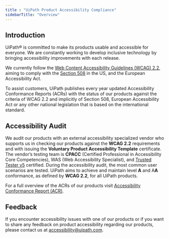 ```yaml
---
title : "UiPath Product Accessibility Compliance"
sidebarTitle: "Overview"
---
```


## Introduction

UiPath® is committed to make its products usable and accessible for everyone. We are constantly working to develop inclusive technology by bringing accessibility improvements with each release.

We currently follow the [Web Content Accessibility Guidelines (WCAG) 2.2](https://www.w3.org/TR/WCAG22/), aiming to comply with the [Section 508](https://www.access-board.gov/ict/) in the US, and the European Accessibility Act.

To assist customers, UiPath publishes every year updated Accessibility Conformance Reports (ACRs) with the status of our products against the criteria of WCAG 2.2 and implicitly of Section 508, European Accessibility Act or any other national legislation that is based on the international standard.

## Accessibility Audit


We audit our products with an external accessibility specialized vendor who supports us in checking our products against the **WCAG 2.2** requirements and with issuing the **Voluntary Product Accessibility Template** certificate. The vendor’s testing team is **CPACC** (Certified Professional in Accessibility Core Competencies), WAS (Web Accessibility Specialist), and [Trusted Tester v5](https://www.dhs.gov/trusted-tester) certified. During the accessibility audit, the most common user scenarios are tested. UiPath aims to achieve and maintain level **A** and A**A** conformance, as defined by **WCAG 2.2**, for all UiPath products.

For a full overview of the ACRs of our products visit [Accessibility Conformance Report (ACR)](https://docs.uipath.com/overview/other/latest/overview/accessibility-conformance-report-acr).

## Feedback

If you encounter accessibility issues with one of our products or if you want to share any feedback on product accessibility regarding our products, please contact us at [accessibility@uipath.com](https://docs.uipath.com/overview/other/latest/overview/).
